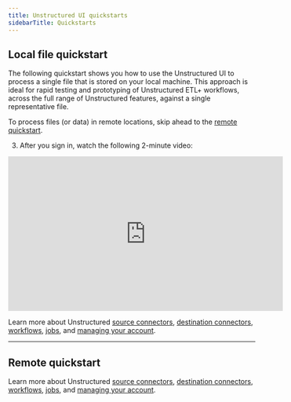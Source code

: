 ```yaml
---
title: Unstructured UI quickstarts
sidebarTitle: Quickstarts
---
```


## Local file quickstart

The following quickstart shows you how to use the Unstructured UI to process a single file that is stored on your local machine. 
This approach is ideal for rapid testing and prototyping of Unstructured ETL+ workflows, across the full range of Unstructured features, 
against a single representative file. 

To process files (or data) in remote locations, skip ahead to the [remote quickstart](#remote-quickstart).


<GetStartedSimpleUIOnly />

3. After you sign in, watch the following 2-minute video:

<iframe
  width="560"
  height="315"
  src="https://www.youtube.com/embed/11Q2_5a-tZM"
  title="YouTube video player"
  frameborder="0"
  allow="accelerometer; autoplay; clipboard-write; encrypted-media; gyroscope; picture-in-picture"
  allowfullscreen
></iframe>

Learn more about Unstructured [source connectors](/ui/sources/overview), 
[destination connectors](/ui/destinations/overview), 
[workflows](/ui/workflows), 
[jobs](/ui/jobs), and 
[managing your account](/ui/account/overview).

---

## Remote quickstart


<SharedPlatform />

Learn more about Unstructured [source connectors](/ui/sources/overview), 
[destination connectors](/ui/destinations/overview), 
[workflows](/ui/workflows), 
[jobs](/ui/jobs), and 
[managing your account](/ui/account/overview).


